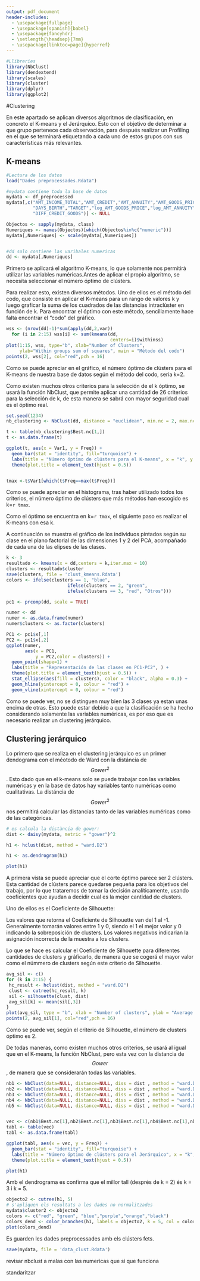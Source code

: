 ---
output: pdf_document
header-includes:
  - \usepackage{fullpage} 
  - \usepackage[spanish]{babel}
  - \usepackage{fancyhdr}
  - \setlength{\headsep}{7mm} 
  - \usepackage[linktoc=page]{hyperref}
---

```{=tex}
\setlength{\headheight}{13.6pt}
\setlength{\topmargin}{-10mm}

\rhead{Minería de Datos}
\lhead{Entrega D3}
```
\pagestyle{fancy}
```{=tex}
\cfoot{\thepage}
\setcounter{page}{5}
```

```{r, include=FALSE}
#Llibreries
library(NbClust)
library(dendextend)
library(scales)
library(cluster)
library(dplyr)
library(ggplot2)
```

#Clustering

En este apartado se aplican diversos algoritmos de clasificación, en concreto el K-means y el Jerárquico. Esto con el objetivo de determinar a que grupo pertenece cada observación, para después realizar un Profiling en el que se terminará etiquetando a cada uno de estos grupos con sus características más relevantes.

## K-means

```{r, include=FALSE}
#Lectura de los datos
load("Dades preprocessades.Rdata")

#mydata contiene toda la base de datos
mydata <- df_preprocessed
mydata[,c("AMT_INCOME_TOTAL","AMT_CREDIT","AMT_ANNUITY","AMT_GOODS_PRICE",
          "DAYS_BIRTH","TARGET","log_AMT_GOODS_PRICE","log_AMT_ANNUITY",
          "DIFF_CREDIT_GOODS")] <- NULL

Objectos <- sapply(mydata, class)
Numeriques <- names(Objectos)[which(Objectos%in%c("numeric"))]
mydata[,Numeriques] <- scale(mydata[,Numeriques])


#dd solo contiene las varibales numericas
dd <- mydata[,Numeriques]
```


Primero se aplicará el algoritmo K-means, lo que solamente nos permitirá utilizar las variables numéricas.Antes de aplicar el propio algoritmo, se necesita seleccionar el número óptimo de clústers. 

Para realizar esto, existen diversos métodos. Uno de ellos es el método del codo, que consiste en aplicar el K-means para un rango de valores k y luego graficar la suma de los cuadrados de las distancias intraclúster en función de k. Para encontrar el óptimo con este método, sencillamente hace falta encontrar el "codo" del gráfico.


```{r, warning=FALSE,echo=FALSE}
wss <- (nrow(dd)-1)*sum(apply(dd,2,var))
  for (i in 2:15) wss[i] <- sum(kmeans(dd,
                                       centers=i)$withinss)
plot(1:15, wss, type="b", xlab="Number of Clusters",
     ylab="Within groups sum of squares", main = "Método del codo")
points(2, wss[2], col="red",pch = 16)
```

Como se puede apreciar en el gráfico, el número óptimo de clústers para el K-means de nuestra base de datos según el método del codo, seria k=2.

Como existen muchos otros criterios para la selección de el k óptimo, se usará la función NbClust, que permite aplicar una cantidad de 26 criterios para la selección de k, de esta manera se sabrá con mayor seguridad cual es el óptimo real.



```{r,include=FALSE}
set.seed(1234)
nb_clustering <- NbClust(dd, distance = "euclidean", min.nc = 2, max.nc = 10, method = "kmeans", index = "all")
```

```{r,echo=FALSE}
t <- table(nb_clustering$Best.nc[1,])
t <- as.data.frame(t)

ggplot(t, aes(x = Var1, y = Freq)) +
  geom_bar(stat = "identity", fill="turquoise") +
  labs(title = "Número óptimo de clústers para el K-means", x = "k", y = "nº de métodos") +
  theme(plot.title = element_text(hjust = 0.5))


tmax <-t$Var1[which(t$Freq==max(t$Freq))]
```

Como se puede apreciar en el histograma, tras haber utilizado todos los criterios, el número óptimo de clústers que más métodos han escogido es k=`r tmax`.

Como el óptimo se encuentra en k=`r tmax`, el siguiente paso es realizar el K-means con esa k.

A continuación se muestra el gráfico de los individuos pintados según su clase en el plano factorial de las dimensiones 1 y 2 del PCA, acompañado de cada una de las elipses de las clases.

```{r}
k <- 3
resultado <- kmeans(x = dd,centers = k,iter.max = 10)
clusters <- resultado$cluster
save(clusters, file = 'clust_kmeans.Rdata')
colors <- ifelse(clusters == 1, "blue",
                       ifelse(clusters == 2, "green",
                       ifelse(clusters == 3, "red", "Otros")))

pc1 <- prcomp(dd, scale = TRUE)

numer <- dd
numer <- as.data.frame(numer)
numer$clusters <- as.factor(clusters)

PC1 <- pc1$x[,1]
PC2 <- pc1$x[,2]
ggplot(numer, 
       aes(x = PC1, 
           y = PC2,color = clusters)) +
  geom_point(shape=1) +
  labs(title = "Representación de las clases en PC1-PC2", ) +
  theme(plot.title = element_text(hjust = 0.5)) +
  stat_ellipse(aes(fill = clusters), color = "black", alpha = 0.3) +
  geom_hline(yintercept = 0, colour = "red") +
  geom_vline(xintercept = 0, colour = "red")

```

Como se puede ver, no se distinguen muy bien las 3 clases ya estan unas encima de otras. Esto puede estar debido a que la clasificación se ha hecho considerando solamente las variables numéricas, es por eso que es necesario realizar un clustering jerárquico.

## Clustering jerárquico

Lo primero que se realiza en el clustering jerárquico es un primer dendograma con el méotodo de Ward con la distáncia de $$Gower^2$$. Esto dado que en el k-means solo se puede trabajar con las variables numéricas y en la base de datos hay variables tanto numéricas como cualitativas. La distáncia de $$Gower^2$$ nos permitirá calcular las distancias tanto de las variables numéricas como de las categóricas.

```{r}
# es calcula la distància de gower:
dist <- daisy(mydata, metric = "gower")^2

h1 <- hclust(dist, method = "ward.D2")

h1 <- as.dendrogram(h1)

plot(h1)
```

A primera vista se puede apreciar que el corte óptimo parece ser 2 clústers. Esta cantidad de clústers parece quedarse pequeña para los objetivos del trabajo, por lo que trataremos de tomar la decisión analíticamente, usando coeficientes que ayudan a decidir cual es la mejor cantidad de clusters.

Uno de ellos es el Coeficiente de Silhouette:

Los valores que retorna el Coeficiente de Silhouette van del 1 al -1.
Generalmente tomarán valores entre 1 y 0, siendo el 1 el mejor valor y 0 indicando la sobreposición de clusters. Los valores negativos indicarian la asignación incorrecta de la muestra a los clusters.

Lo que se hace es calcular el Coeficiente de Silhouette para diferentes cantidades de clusters y gráficarlo, de manera que se cogerá el mayor valor como el númmero de clusters según este criterio de Silhouette.

```{r}
avg_sil <- c()
for (k in 2:15) {
 hc_result <- hclust(dist, method = "ward.D2")
 clust <- cutree(hc_result, k)
 sil <- silhouette(clust, dist)
 avg_sil[k] <- mean(sil[,3])
}
plot(avg_sil, type = "b", xlab = "Number of clusters", ylab = "Average silhouette width")
points(2, avg_sil[1], col="red",pch = 16)
```

Como se puede ver, según el criterio de Silhouette, el número de clusters óptimo es 2.

De todas maneras, como existen muchos otros criterios, se usará al igual que en el K-means, la función NbClust, pero esta vez con la distancia de $$Gower$$, de manera que se considerarán todas las variables.

```{r}
nb1 <- NbClust(data=NULL, distance=NULL, diss = dist , method = "ward.D2", index ="frey")
nb2 <- NbClust(data=NULL, distance=NULL, diss = dist , method = "ward.D2", index ="mcclain")
nb3 <- NbClust(data=NULL, distance=NULL, diss = dist , method = "ward.D2", index ="cindex")
nb4 <- NbClust(data=NULL, distance=NULL, diss = dist , method = "ward.D2", index ="silhouette")
nb5 <- NbClust(data=NULL, distance=NULL, diss = dist , method = "ward.D2", index ="dunn")


vec <- c(nb1$Best.nc[1],nb2$Best.nc[1],nb3$Best.nc[1],nb4$Best.nc[1],nb5$Best.nc[1])
tabl <- table(vec)
tabl <- as.data.frame(tabl)

ggplot(tabl, aes(x = vec, y = Freq)) +
  geom_bar(stat = "identity", fill="turquoise") +
  labs(title = "Número óptimo de clústers para el Jerárquico", x = "k", y = "nº de métodos") +
  theme(plot.title = element_text(hjust = 0.5))
```


```{r}
plot(h1)
```

Amb el dendrograma es confirma que el millor tall (després de k = 2) és k = 3 i  k = 5.

```{r}
objecto2 <- cutree(h1, 5)
# s'apliquen els resultats a les dades no normalitzades
mydata$cluster2 <- objecto2
colors <- c("red", "green", "blue","purple","orange","black")
colors_dend <- color_branches(h1, labels = objecto2, k = 5, col = colors)
plot(colors_dend)
```
Es guarden les dades preprocessades amb els clústers fets.

```{r}
save(mydata, file = 'data_clust.Rdata')
```



revisar nbclust
a malas con las numericas que si que funciona

standaritzar